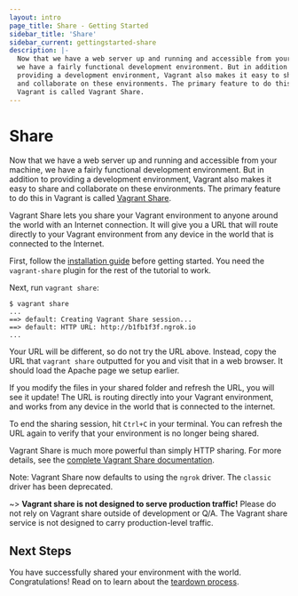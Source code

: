 ```yaml
---
layout: intro
page_title: Share - Getting Started
sidebar_title: 'Share'
sidebar_current: gettingstarted-share
description: |-
  Now that we have a web server up and running and accessible from your machine,
  we have a fairly functional development environment. But in addition to
  providing a development environment, Vagrant also makes it easy to share
  and collaborate on these environments. The primary feature to do this in
  Vagrant is called Vagrant Share.
---
```


# Share

Now that we have a web server up and running and accessible from your machine,
we have a fairly functional development environment. But in addition to
providing a development environment, Vagrant also makes it easy to share
and collaborate on these environments. The primary feature to do this in
Vagrant is called [Vagrant Share](/docs/share/).

Vagrant Share lets you share your Vagrant environment to anyone around the
world with an Internet connection. It will give you a URL that will route
directly to your Vagrant environment from any device in the world that is
connected to the Internet.

First, follow the [installation guide](/docs/share/#installation) before getting
started. You need the `vagrant-share` plugin for the rest of the tutorial to work.

Next, run `vagrant share`:

```shell-session
$ vagrant share
...
==> default: Creating Vagrant Share session...
==> default: HTTP URL: http://b1fb1f3f.ngrok.io
...
```

Your URL will be different, so do not try the URL above. Instead, copy
the URL that `vagrant share` outputted for you and visit that in a web
browser. It should load the Apache page we setup earlier.

If you modify the files in your shared folder and refresh the URL, you will
see it update! The URL is routing directly into your Vagrant environment,
and works from any device in the world that is connected to the internet.

To end the sharing session, hit `Ctrl+C` in your terminal. You can refresh
the URL again to verify that your environment is no longer being shared.

Vagrant Share is much more powerful than simply HTTP sharing. For more
details, see the [complete Vagrant Share documentation](/docs/share/).

Note: Vagrant Share now defaults to using the `ngrok` driver.
The `classic` driver has been deprecated.

~> **Vagrant share is not designed to serve production traffic!** Please do not
rely on Vagrant share outside of development or Q/A. The Vagrant share service
is not designed to carry production-level traffic.

## Next Steps

You have successfully shared your environment with the world. Congratulations!
Read on to learn about the [teardown process](/intro/getting-started/teardown).
